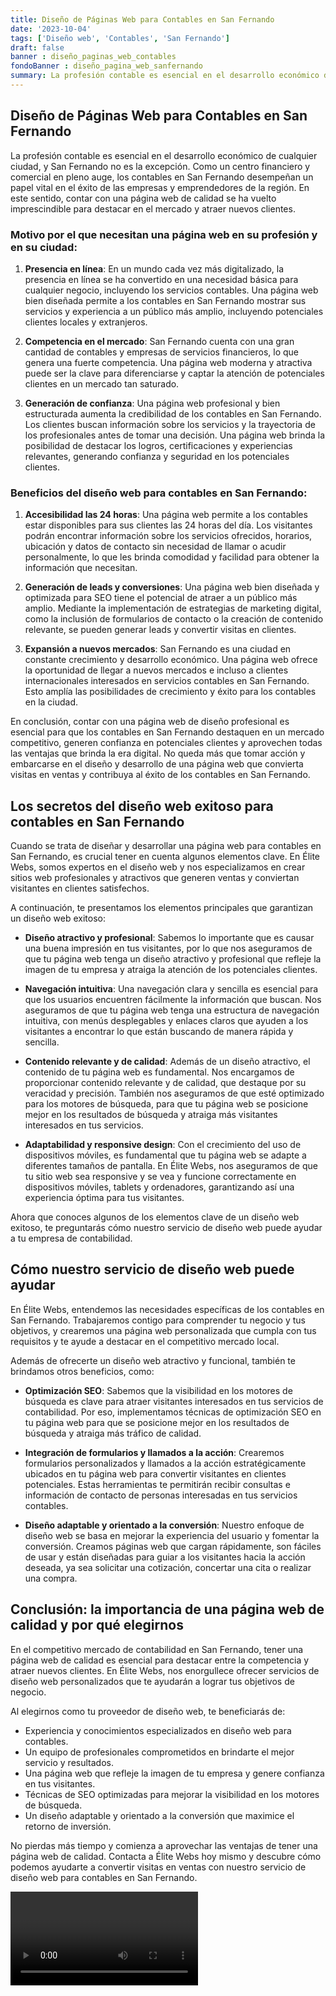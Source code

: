 ```yaml
---
title: Diseño de Páginas Web para Contables en San Fernando
date: '2023-10-04'
tags: ['Diseño web', 'Contables', 'San Fernando']
draft: false
banner : diseño_paginas_web_contables
fondoBanner : diseño_pagina_web_sanfernando
summary: La profesión contable es esencial en el desarrollo económico de cualquier ciudad, y San Fernando no es la excepción. Como un centro financiero y comercial en pleno auge, los contables en San Fernando desempeñan un papel vital en el éxito de las empresas y emprendedores de la región. En este sentido, contar con una página web de calidad se ha vuelto imprescindible para destacar en el mercado y atraer nuevos clientes.
---
```


## Diseño de Páginas Web para Contables en San Fernando

La profesión contable es esencial en el desarrollo económico de cualquier ciudad, y San Fernando no es la excepción. Como un centro financiero y comercial en pleno auge, los contables en San Fernando desempeñan un papel vital en el éxito de las empresas y emprendedores de la región. En este sentido, contar con una página web de calidad se ha vuelto imprescindible para destacar en el mercado y atraer nuevos clientes.

### Motivo por el que necesitan una página web en su profesión y en su ciudad:

1. **Presencia en línea**: En un mundo cada vez más digitalizado, la presencia en línea se ha convertido en una necesidad básica para cualquier negocio, incluyendo los servicios contables. Una página web bien diseñada permite a los contables en San Fernando mostrar sus servicios y experiencia a un público más amplio, incluyendo potenciales clientes locales y extranjeros.

2. **Competencia en el mercado**: San Fernando cuenta con una gran cantidad de contables y empresas de servicios financieros, lo que genera una fuerte competencia. Una página web moderna y atractiva puede ser la clave para diferenciarse y captar la atención de potenciales clientes en un mercado tan saturado.

3. **Generación de confianza**: Una página web profesional y bien estructurada aumenta la credibilidad de los contables en San Fernando. Los clientes buscan información sobre los servicios y la trayectoria de los profesionales antes de tomar una decisión. Una página web brinda la posibilidad de destacar los logros, certificaciones y experiencias relevantes, generando confianza y seguridad en los potenciales clientes.

### Beneficios del diseño web para contables en San Fernando:

1. **Accesibilidad las 24 horas**: Una página web permite a los contables estar disponibles para sus clientes las 24 horas del día. Los visitantes podrán encontrar información sobre los servicios ofrecidos, horarios, ubicación y datos de contacto sin necesidad de llamar o acudir personalmente, lo que les brinda comodidad y facilidad para obtener la información que necesitan.

2. **Generación de leads y conversiones**: Una página web bien diseñada y optimizada para SEO tiene el potencial de atraer a un público más amplio. Mediante la implementación de estrategias de marketing digital, como la inclusión de formularios de contacto o la creación de contenido relevante, se pueden generar leads y convertir visitas en clientes.

3. **Expansión a nuevos mercados**: San Fernando es una ciudad en constante crecimiento y desarrollo económico. Una página web ofrece la oportunidad de llegar a nuevos mercados e incluso a clientes internacionales interesados en servicios contables en San Fernando. Esto amplía las posibilidades de crecimiento y éxito para los contables en la ciudad.

En conclusión, contar con una página web de diseño profesional es esencial para que los contables en San Fernando destaquen en un mercado competitivo, generen confianza en potenciales clientes y aprovechen todas las ventajas que brinda la era digital. No queda más que tomar acción y embarcarse en el diseño y desarrollo de una página web que convierta visitas en ventas y contribuya al éxito de los contables en San Fernando.

<GifSeo />

<Cta />

## Los secretos del diseño web exitoso para contables en San Fernando

Cuando se trata de diseñar y desarrollar una página web para contables en San Fernando, es crucial tener en cuenta algunos elementos clave. En Élite Webs, somos expertos en el diseño web y nos especializamos en crear sitios web profesionales y atractivos que generen ventas y conviertan visitantes en clientes satisfechos.

A continuación, te presentamos los elementos principales que garantizan un diseño web exitoso:

- **Diseño atractivo y profesional**: Sabemos lo importante que es causar una buena impresión en tus visitantes, por lo que nos aseguramos de que tu página web tenga un diseño atractivo y profesional que refleje la imagen de tu empresa y atraiga la atención de los potenciales clientes.

- **Navegación intuitiva**: Una navegación clara y sencilla es esencial para que los usuarios encuentren fácilmente la información que buscan. Nos aseguramos de que tu página web tenga una estructura de navegación intuitiva, con menús desplegables y enlaces claros que ayuden a los visitantes a encontrar lo que están buscando de manera rápida y sencilla.

- **Contenido relevante y de calidad**: Además de un diseño atractivo, el contenido de tu página web es fundamental. Nos encargamos de proporcionar contenido relevante y de calidad, que destaque por su veracidad y precisión. También nos aseguramos de que esté optimizado para los motores de búsqueda, para que tu página web se posicione mejor en los resultados de búsqueda y atraiga más visitantes interesados en tus servicios.

- **Adaptabilidad y responsive design**: Con el crecimiento del uso de dispositivos móviles, es fundamental que tu página web se adapte a diferentes tamaños de pantalla. En Élite Webs, nos aseguramos de que tu sitio web sea responsive y se vea y funcione correctamente en dispositivos móviles, tablets y ordenadores, garantizando así una experiencia óptima para tus visitantes.

Ahora que conoces algunos de los elementos clave de un diseño web exitoso, te preguntarás cómo nuestro servicio de diseño web puede ayudar a tu empresa de contabilidad.

## Cómo nuestro servicio de diseño web puede ayudar

En Élite Webs, entendemos las necesidades específicas de los contables en San Fernando. Trabajaremos contigo para comprender tu negocio y tus objetivos, y crearemos una página web personalizada que cumpla con tus requisitos y te ayude a destacar en el competitivo mercado local.

Además de ofrecerte un diseño web atractivo y funcional, también te brindamos otros beneficios, como:

- **Optimización SEO**: Sabemos que la visibilidad en los motores de búsqueda es clave para atraer visitantes interesados en tus servicios de contabilidad. Por eso, implementamos técnicas de optimización SEO en tu página web para que se posicione mejor en los resultados de búsqueda y atraiga más tráfico de calidad.

- **Integración de formularios y llamados a la acción**: Crearemos formularios personalizados y llamados a la acción estratégicamente ubicados en tu página web para convertir visitantes en clientes potenciales. Estas herramientas te permitirán recibir consultas e información de contacto de personas interesadas en tus servicios contables.

- **Diseño adaptable y orientado a la conversión**: Nuestro enfoque de diseño web se basa en mejorar la experiencia del usuario y fomentar la conversión. Creamos páginas web que cargan rápidamente, son fáciles de usar y están diseñadas para guiar a los visitantes hacia la acción deseada, ya sea solicitar una cotización, concertar una cita o realizar una compra.

## Conclusión: la importancia de una página web de calidad y por qué elegirnos

En el competitivo mercado de contabilidad en San Fernando, tener una página web de calidad es esencial para destacar entre la competencia y atraer nuevos clientes. En Élite Webs, nos enorgullece ofrecer servicios de diseño web personalizados que te ayudarán a lograr tus objetivos de negocio.

Al elegirnos como tu proveedor de diseño web, te beneficiarás de:

- Experiencia y conocimientos especializados en diseño web para contables.
- Un equipo de profesionales comprometidos en brindarte el mejor servicio y resultados.
- Una página web que refleje la imagen de tu empresa y genere confianza en tus visitantes.
- Técnicas de SEO optimizadas para mejorar la visibilidad en los motores de búsqueda.
- Un diseño adaptable y orientado a la conversión que maximice el retorno de inversión.

No pierdas más tiempo y comienza a aprovechar las ventajas de tener una página web de calidad. Contacta a Élite Webs hoy mismo y descubre cómo podemos ayudarte a convertir visitas en ventas con nuestro servicio de diseño web para contables en San Fernando.

<Video />

<CtaBot job='Contables' city='San Fernando'/>

<Gmaps query='San Fernando+españa+maps' />